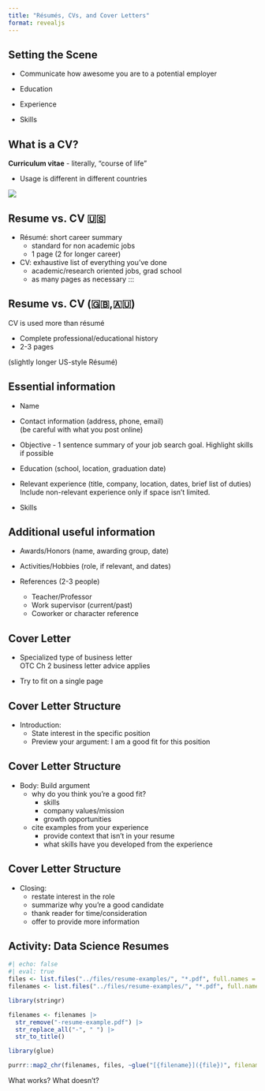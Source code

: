 ```yaml
---
title: "Résumés, CVs, and Cover Letters"
format: revealjs
---
```


## Setting the Scene

- Communicate how awesome you are to a potential employer

- Education
- Experience
- Skills

## What is a CV?

**Curriculum vitae** - literally, "course of life"

- Usage is different in different countries

![](https://upload.wikimedia.org/wikipedia/commons/e/ec/World_map_blank_without_borders.svg){fig-alt="World map"}

## Resume vs. CV 🇺🇸

- Résumé: short career summary
    - standard for non academic jobs
    - 1 page (2 for longer career)
- CV: exhaustive list of everything you've done
    - academic/research oriented jobs, grad school
    - as many pages as necessary
:::

## Resume vs. CV (🇬🇧,🇦🇺)

CV is used more than résumé

- Complete professional/educational history
- 2-3 pages

(slightly longer US-style Résumé)


## Essential information

- Name
- Contact information (address, phone, email)    
[(be careful with what you post online)]{.small}

- Objective - 1 sentence summary of your job search goal. 
[Highlight skills if possible]{.small}

- Education (school, location, graduation date)

- Relevant experience (title, company, location, dates, brief list of duties)    
[Include non-relevant experience only if space isn't limited.]{.small}

- Skills

## Additional useful information

- Awards/Honors (name, awarding group, date)

- Activities/Hobbies (role, if relevant, and dates)

- References (2-3 people)
    - Teacher/Professor
    - Work supervisor (current/past)
    - Coworker or character reference
    

## Cover Letter

- Specialized type of business letter    
[OTC Ch 2 business letter advice applies]{.small}

- Try to fit on a single page

## Cover Letter Structure

- Introduction: 
    - State interest in the specific position
    - Preview your argument: I am a good fit for this position

## Cover Letter Structure

- Body: Build argument 
  - why do you think you're a good fit? 
    - skills
    - company values/mission
    - growth opportunities
  - cite examples from your experience
    - provide context that isn't in your resume
    - what skills have you developed from the experience

## Cover Letter Structure

- Closing:
  - restate interest in the role
  - summarize why you're a good candidate
  - thank reader for time/consideration
  - offer to provide more information


## Activity: Data Science Resumes

```r
#| echo: false
#| eval: true
files <- list.files("../files/resume-examples/", "*.pdf", full.names = T)
filenames <- list.files("../files/resume-examples/", "*.pdf", full.names = F)

library(stringr)

filenames <- filenames |>
  str_remove("-resume-example.pdf") |>
  str_replace_all("-", " ") |>
  str_to_title()

library(glue)

purrr::map2_chr(filenames, files, ~glue("[{filename}]({file})", filename = .x, file = .y)) |> knitr::kable(col.names = NULL)
```

What works? What doesn't?